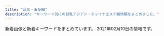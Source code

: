 ```yaml
---
title: "品川・五反田"
description: "キーワード別にの巨乳アジアン・チャイナエステ嬢情報をまとめました。"
---
```


新着画像と新着キーワードをまとめています。
2021年02月10日の情報です。

<DmmAffiliateIns />
<KeywordTable
  shops={
    [
    {
        "url": "http://www.kouroku-este.com/",
        "img_links": [
            "http://www.kouroku-este.com/img/staff/aaa/aaa1.jpg",
            "http://www.kouroku-este.com/img/staff/ccc/ccc1.jpg",
            "http://www.kouroku-este.com/img/staff/ggg/ggg1.jpg",
            "http://www.kouroku-este.com/img/system/service02.jpg",
            "http://www.kouroku-este.com/img/staff/fff/s-fff1.jpg",
            "http://www.kouroku-este.com/img/staff/eee/s-eee2.jpg",
            "http://www.kouroku-este.com/img/staff/ccc/ccc2.jpg",
            "http://www.kouroku-este.com/img/menu/info_r.jpg",
            "http://www.kouroku-este.com/img/staff/aaa/aaa2.jpg",
            "http://www.kouroku-este.com/img/system/service01.jpg",
            "http://www.kouroku-este.com/img/staff/fff/s-fff2.jpg",
            "http://www.kouroku-este.com/img/staff/eee/s-eee1.jpg",
            "http://www.kouroku-este.com/img/top/listmark1.png",
            "http://www.kouroku-este.com/img/staff/bbb/bbb1.jpg"
        ],
        "keywords": {
            "C": 15
        },
        "station": "JR\u54c1\u5ddd\u99c5\u9ad8\u8f2a\u53e3",
        "name": "\u5eb7\u7984"
    },
    {
        "url": "http://hi-msg.com/tonpoh/",
        "station": "JR\u4e94\u53cd\u7530\u99c5\u897f\u53e3",
        "keywords": {},
        "img_links": [
            "http://hi-msg.com/tonpoh/images/s5.png",
            "http://hi-msg.com/tonpoh/images/no.png",
            "http://hi-msg.com/tonpoh/images/p-12.jpg",
            "http://hi-msg.com/tonpoh/images/p-7-1.jpg",
            "http://hi-msg.com/tonpoh/images/s4.jpg",
            "http://hi-msg.com/tonpoh/images/p-2.jpg",
            "http://hi-msg.com/tonpoh/images/s1.png",
            "http://hi-msg.com/tonpoh/images/p-0.jpg",
            "http://hi-msg.com/tonpoh/images/fla.png",
            "http://hi-msg.com/tonpoh/images/botton.png",
            "http://hi-msg.com/tonpoh/images/p-8-1.jpg",
            "http://hi-msg.com/tonpoh/images/p-7.jpg",
            "http://hi-msg.com/tonpoh/images/p-1.jpg",
            "http://hi-msg.com/tonpoh/images/p-14.jpg",
            "http://hi-msg.com/tonpoh/images/p-13-1.jpg",
            "http://hi-msg.com/tonpoh/images/s6.png",
            "http://hi-msg.com/tonpoh/images/ll.png",
            "http://hi-msg.com/tonpoh/images/s9.png",
            "http://hi-msg.com/tonpoh/images/p-4.jpg",
            "http://hi-msg.com/tonpoh/images/s8.png",
            "http://hi-msg.com/tonpoh/images/l.png",
            "http://hi-msg.com/tonpoh/images/p-10-1.jpg",
            "http://hi-msg.com/tonpoh/images/p-6.jpg",
            "http://hi-msg.com/tonpoh/images/p-11.jpg",
            "http://hi-msg.com/tonpoh/images/p-5.jpg",
            "http://hi-msg.com/tonpoh/images/fla-3.png",
            "http://hi-msg.com/tonpoh/images/line.png",
            "http://hi-msg.com/tonpoh/images/p-11-1.jpg",
            "http://hi-msg.com/tonpoh/images/p-13.jpg",
            "http://hi-msg.com/tonpoh/images/tit-sys.png",
            "http://hi-msg.com/tonpoh/images/p-9.jpg",
            "http://hi-msg.com/tonpoh/images/p-10.jpg",
            "http://hi-msg.com/tonpoh/images/p-8.jpg",
            "http://hi-msg.com/tonpoh/images/tit-staff.png",
            "http://hi-msg.com/tonpoh/images/p-14-1.jpg",
            "http://hi-msg.com/tonpoh/images/p-9-1.jpg",
            "http://hi-msg.com/tonpoh/images/p-6-1.jpg",
            "http://hi-msg.com/tonpoh/images/p-12-1.jpg",
            "http://hi-msg.com/tonpoh/images/fla-1.png"
        ],
        "name": "\u30c8\u30f3\u30dd\u30fc"
    },
    {
        "url": "http://www.es-yuduki.com/",
        "img_links": [
            "http://www.es-yuduki.com/css/nav/change-002.jpg",
            "http://www.es-yuduki.com/css/staff02-b.jpg",
            "http://www.es-yuduki.com/css/progress01.jpg",
            "http://www.es-yuduki.com/css/nav/change-006.jpg",
            "http://www.es-yuduki.com/css/progress02.jpg",
            "http://www.es-yuduki.com/css/progress08.jpg",
            "http://www.es-yuduki.com/css/staff01-b.jpg",
            "http://www.es-yuduki.com/css/nav/change-0003.jpg",
            "http://www.es-yuduki.com/css/progress05.jpg",
            "http://www.es-yuduki.com/css/coupon003.jpg",
            "http://www.es-yuduki.com/css/progress07.jpg",
            "http://www.es-yuduki.com/css/head.jpg",
            "http://www.es-yuduki.com/css/nav/nav-0003.jpg",
            "http://www.es-yuduki.com/css/nav/change-004.jpg",
            "http://www.es-yuduki.com/css/progress04.jpg",
            "http://www.es-yuduki.com/css/nav/nav-002.jpg",
            "http://www.es-yuduki.com/css/nav/nav-001.jpg",
            "http://www.es-yuduki.com/css/nav/nav-007.jpg",
            "http://www.es-yuduki.com/css/staff03.jpg",
            "http://www.es-yuduki.com/css/nav/nav-006.jpg",
            "http://www.es-yuduki.com/css/progress06.jpg",
            "http://www.es-yuduki.com/css/staff00.jpg",
            "http://www.es-yuduki.com/css/staff02.jpg",
            "http://www.es-yuduki.com/css/staff03-b.jpg",
            "http://www.es-yuduki.com/css/nav/change-005.jpg",
            "http://www.es-yuduki.com/css/nav/change-007.jpg",
            "http://www.es-yuduki.com/css/nav/nav-005.jpg",
            "http://www.es-yuduki.com/css/nav/change-001.jpg",
            "http://www.es-yuduki.com/css/staff01.jpg",
            "http://www.es-yuduki.com/css/nav/nav-004.jpg",
            "http://www.es-yuduki.com/css/progress03.jpg",
            "http://www.es-yuduki.com/css/kanban.jpg",
            "http://www.es-yuduki.com/css/main-top05.png"
        ],
        "name": "\u30de\u30c3\u30b5\u30fc\u30b8\u306e\u5915\u6708",
        "station": "JR\u4e94\u53cd\u7530\u99c5\u897f\u53e3",
        "keywords": {
            "C": 13
        }
    },
    {
        "name": "\u4e94\u53cd\u7530\u30e1\u30c7\u30a3\u30ab\u30eb\u30a8\u30f3",
        "station": "JR\u4e94\u53cd\u7530\u99c5\u897f\u53e3",
        "url": "http://gotanda.pepper.jp/",
        "keywords": {},
        "img_links": [
            "http://gotanda.pepper.jp/m049.png",
            "http://gotanda.pepper.jp/m02272.jpg",
            "http://gotanda.pepper.jp/m173.jpg",
            "http://gotanda.pepper.jp/1-01.png",
            "http://gotanda.pepper.jp/gotanda001.jpg",
            "http://gotanda.pepper.jp/20151109231038834554.jpg",
            "http://gotanda.pepper.jp/m048.png"
        ]
    },
    {
        "url": "http://es-mirei.com/",
        "name": "\u7f8e\u4f36",
        "keywords": {
            "87": 4,
            "85": 2,
            "88": 2,
            "86": 2,
            "E": 8
        },
        "station": "JR\u4e94\u53cd\u7530\u99c5\u897f\u53e3",
        "img_links": [
            "http://es-mirei.com/staffPhoto/s20170911152129.jpg",
            "http://es-mirei.com/staffPhoto/b20170728165536.jpg",
            "http://es-mirei.com/staffPhoto/s20180209180323.jpg",
            "http://es-mirei.com/images/store/02.jpg",
            "http://es-mirei.com/images/s3Slider1Images/03.jpg",
            "http://es-mirei.com/staffPhoto/s20170908125528.jpg",
            "http://es-mirei.com/images/store/01.jpg",
            "http://es-mirei.com/images/s3Slider1Images/01.jpg",
            "http://es-mirei.com/staffPhoto/b20180613122502.jpg",
            "http://es-mirei.com/staffPhoto/b20170911152114.jpg",
            "http://es-mirei.com/staffPhoto/s20170728165536.jpg",
            "http://es-mirei.com/staffPhoto/b20170911152129.jpg",
            "http://es-mirei.com/images/noImg.jpg",
            "http://es-mirei.com/staffPhoto/s20170728165256.jpg",
            "http://es-mirei.com/images/store/06.jpg",
            "http://es-mirei.com/staffPhoto/s20170911152114.jpg",
            "http://es-mirei.com/staffPhoto/s20180613122502.jpg",
            "http://es-mirei.com/staffPhoto/b20170728165256.jpg",
            "http://es-mirei.com/staffPhoto/b20180209180323.jpg",
            "http://es-mirei.com/staffPhoto/s20170728165302.jpg",
            "http://es-mirei.com/images/store/04.jpg",
            "http://es-mirei.com/images/store/05.jpg",
            "http://es-mirei.com/images/returnStaffBtn.png",
            "http://es-mirei.com/staffPhoto/b20170908125528.jpg",
            "http://es-mirei.com/images/store/03.jpg",
            "http://es-mirei.com/images/s3Slider1Images/02.jpg",
            "http://es-mirei.com/staffPhoto/b20170728165302.jpg"
        ]
    },
    {
        "name": "\u7d2b\u306e\u8776",
        "url": "http://p-fly.work/",
        "keywords": {},
        "img_links": [
            "http://p-fly.work/images/mobile.jpg",
            "http://p-fly.work/images/sys3.jpg",
            "http://p-fly.work/images/b3.jpg",
            "http://p-fly.work/images/int2.png",
            "http://p-fly.work/images/staff_t.png",
            "http://p-fly.work/images/ac1.jpg",
            "http://p-fly.work/images/sys2.jpg",
            "http://p-fly.work/staff/kiki.jpg",
            "http://p-fly.work/img/yuyu1.jpg",
            "http://p-fly.work/images/interior_t.png",
            "http://p-fly.work/staff/mai.jpg",
            "http://p-fly.work/images/7.jpg",
            "http://p-fly.work/images/sys1.jpg",
            "http://p-fly.work/images/head.png",
            "http://p-fly.work/images/12.jpg",
            "http://p-fly.work/staff/yuyu.jpg",
            "http://p-fly.work/images/tr.jpg",
            "http://p-fly.work/images/int1.jpg",
            "http://p-fly.work/images/b2.jpg",
            "http://p-fly.work/images/1.jpg",
            "http://p-fly.work/staff/sara.jpg",
            "http://p-fly.work/images/9.jpg",
            "http://p-fly.work/img/mai1.jpg",
            "http://p-fly.work/img/kiki1.jpg",
            "http://p-fly.work/images/line.png",
            "http://p-fly.work/images/news.jpg",
            "http://p-fly.work/images/b1.jpg",
            "http://p-fly.work/img/sara1.jpg",
            "http://p-fly.work/images/sys4.png"
        ],
        "station": "JR\u4e94\u53cd\u7530\u99c5\u897f\u53e3"
    },
    {
        "station": "JR\u4e94\u53cd\u7530\u99c5\u897f\u53e3",
        "name": "\u6708\u306e\u548c",
        "img_links": [
            "https://tsukiwa.info/img/staff/g12.jpg",
            "https://tsukiwa.info/img/event/camp03.jpg",
            "https://tsukiwa.info/img/staff/sara241.jpg",
            "https://tsukiwa.info/img/staff/aya2101.jpg",
            "https://tsukiwa.info/img/bar_staff.png",
            "https://tsukiwa.info/img/staff/mika05.jpg",
            "https://tsukiwa.info/img/staff/yuri001.jpg",
            "https://tsukiwa.info/img/staff/rumi04.jpg",
            "https://tsukiwa.info/img/staff_top/20201219_1.jpg",
            "https://tsukiwa.info/img/bar_gallery.png",
            "https://tsukiwa.info/img/staff/g121.jpg",
            "https://tsukiwa.info/img/staff/no_image.jpg",
            "https://tsukiwa.info/img/staff/mimi20202.jpg",
            "https://tsukiwa.info/img/staff/koko3.jpg",
            "https://tsukiwa.info/img/staff_top/20201219_2.jpg",
            "https://tsukiwa.info/img/akusesu-top0.jpg",
            "https://tsukiwa.info/img/staff/IMG_3569.jpg",
            "https://tsukiwa.info/img/staff/mimi202012.jpg",
            "https://tsukiwa.info/img/staff/mimi01.jpg",
            "https://tsukiwa.info/img/staff/sara243.jpg",
            "https://tsukiwa.info/img/QRcode.png",
            "https://tsukiwa.info/img/staff/rumi02.jpg",
            "https://tsukiwa.info/img/news3.png",
            "https://tsukiwa.info/img/staff/sara244.jpg",
            "https://tsukiwa.info/img/top_map.jpg",
            "https://tsukiwa.info/img/pickupGirl.png",
            "https://tsukiwa.info/img/bar_profile.png",
            "https://tsukiwa.info/img/staff/5AD524C3-384E-48C5-9527-57A24BF6D687.jpeg",
            "https://tsukiwa.info/img/event/20210128.png",
            "https://www.a-side.com/ad/koko/include/banner/koko_200x40.png",
            "https://tsukiwa.info/img/news1.png",
            "https://tsukiwa.info/img/staff/sara242.jpg"
        ],
        "keywords": {},
        "url": "https://tsukiwa.info/"
    },
    {
        "img_links": [
            "http://lacure.link/images/s_staff.png",
            "http://lacure.link/images/r3.jpg",
            "http://lacure.link/images/g5.jpg",
            "http://lacure.link/images/r5.jpg",
            "http://lacure.link/images/g2.jpg",
            "http://lacure.link/images/top2.jpg",
            "http://lacure.link/images/gb01.png",
            "http://lacure.link/images/zi.png",
            "http://lacure.link/images/sayuri.jpg",
            "http://lacure.link/images/r2.jpg",
            "http://lacure.link/images/r1.jpg",
            "http://lacure.link/images/news.png",
            "http://lacure.link/images/asali.jpg",
            "http://lacure.link/images/r6.jpg",
            "http://lacure.link/images/g0.jpg",
            "http://lacure.link/images/kol.jpg",
            "http://lacure.link/images/g1.jpg",
            "http://lacure.link/images/g6.jpg",
            "http://lacure.link/images/r4.jpg",
            "http://lacure.link/images/g3.jpg",
            "http://lacure.link/images/face.png",
            "http://lacure.link/images/left3.png",
            "http://lacure.link/images/s1.jpg",
            "http://lacure.link/images/yuki.jpg",
            "http://lacure.link/images/kiki.jpg"
        ],
        "url": "http://lacure.link/",
        "keywords": {},
        "station": "\u6238\u8d8a\u9280\u5ea7\u99c5",
        "name": "\u30e9\u30ad\u30e5\u30a2"
    },
    {
        "keywords": {},
        "name": "\u30d5\u30ed\u30fc\u30e9",
        "img_links": [],
        "station": "JR\u54c1\u5ddd\u99c5\u9ad8\u8f2a\u53e3",
        "url": "http://f-aroma.info/"
    },
    {
        "keywords": {
            "\u5de8\u4e73": 1,
            "C": 1,
            "\u4e73": 1
        },
        "url": "https://www.a-side.com/chouraku/",
        "img_links": [
            "https://www.a-side.com/chouraku/images/info/photo03.jpg",
            "https://img.a-side.com/photo/premium/20201127/33649_01_index.jpg",
            "https://static.a-side.com/photo/shop/33915/list.jpg",
            "https://www.a-side.com/chouraku/staff/ayaka/index.jpg",
            "https://www.a-side.com/chouraku/images/info/photo04.jpg",
            "https://www.a-side.com/chouraku/staff/yuu/index.jpg",
            "https://img.a-side.com/photo/weekly/20210205/top.jpg",
            "https://img.a-side.com/photo/premium/20201214/34140_01_index.jpg",
            "https://www.a-side.com/chouraku/images/info/photo01.jpg",
            "https://img.a-side.com/photo/premium/20210210/31695_01_top1.jpg",
            "https://www.a-side.com/chouraku/staff/yui2/index.jpg",
            "https://img.a-side.com/photo/digicame/20210205/34987_03.jpg",
            "https://img.a-side.com/photo/digicame/20210204/28058_02.jpg",
            "https://img.a-side.com/photo/digicame/20210201/32458_04.jpg",
            "https://static.a-side.com/photo/shop/35086/list.jpg",
            "https://static.a-side.com/photo/shop/35020/list.jpg",
            "https://static.a-side.com/photo/shop/35018/list.jpg",
            "https://static.a-side.com/photo/shop/34272/list.jpg",
            "https://static.a-side.com/photo/shop/35215/list.jpg",
            "https://static.a-side.com/photo/shop/34660/list.jpg",
            "https://www.a-side.com/chouraku/staff/aya/index.jpg",
            "https://www.a-side.com/chouraku/images/coupon/presented.png",
            "https://static.a-side.com/photo/shop/34669/list.jpg",
            "https://img.a-side.com/photo/digicame/20210205/29625_01.jpg",
            "https://static.a-side.com/photo/shop/16032/list.jpg",
            "https://www.a-side.com/chouraku/staff/mayumi/index.jpg",
            "https://img.a-side.com/photo/premium/20210208/29625_01_top2.jpg",
            "https://www.a-side.com/chouraku/staff/coco/index.jpg",
            "https://static.a-side.com/photo/shop/34907/list.jpg",
            "https://www.a-side.com/chouraku/staff/ami/index.jpg",
            "https://img.a-side.com/photo/premium/20210210/31695_01_top2.jpg",
            "https://img.a-side.com/photo/koko/24050/thumb.jpg",
            "https://www.a-side.com/chouraku/images/coupon/info.png",
            "https://www.a-side.com/chouraku/images/line.jpg",
            "https://www.a-side.com/chouraku/staff/yuri/index.jpg",
            "https://static.a-side.com/photo/shop/35132/list.jpg",
            "https://www.a-side.com/chouraku/staff/miho/index.jpg",
            "https://static.a-side.com/photo/shop/34961/list.jpg",
            "https://www.a-side.com/chouraku/images/ticket.jpg",
            "https://img.a-side.com/photo/premium/20210201/35215_01_sp.jpg",
            "https://www.a-side.com/chouraku/staff/ayumi/index.jpg",
            "https://img.a-side.com/photo/premium/20210201/35215_01_top1.jpg",
            "https://www.a-side.com/chouraku/staff/yumi/index.jpg",
            "https://static.a-side.com/photo/shop/31695/list.jpg",
            "https://www.a-side.com/chouraku/staff/rika/index.jpg",
            "https://www.a-side.com/chouraku/staff/aiko/index.jpg",
            "https://img.a-side.com/photo/premium/20210202/34965_01_sp.jpg",
            "https://img.a-side.com/photo/digicame/20210205/12823_01.jpg",
            "https://static.a-side.com/photo/shop/33796/list.jpg",
            "https://www.a-side.com/chouraku/staff/yui/index.jpg",
            "https://www.a-side.com/chouraku/staff/miki/index.jpg",
            "https://www.a-side.com/chouraku/staff/yuki/index.jpg",
            "https://img.a-side.com/photo/premium/20210208/29625_01_top1.jpg",
            "https://static.a-side.com/photo/shop/33596/list.jpg",
            "https://www.a-side.com/chouraku/images/info/photo02.jpg",
            "https://static.a-side.com/photo/shop/33708/list.jpg",
            "https://img.a-side.com/photo/digicame/20210203/20991_04.jpg",
            "https://www.a-side.com/chouraku/staff/mina/index.jpg",
            "https://static.a-side.com/photo/shop/34987/list.jpg",
            "https://www.a-side.com/chouraku/staff/ai/index.jpg",
            "https://static.a-side.com/photo/shop/34847/list.jpg",
            "https://img.a-side.com/photo/koko/31363/thumb.jpg",
            "https://img.a-side.com/photo/digicame/20210202/31399_01.jpg",
            "https://www.a-side.com/chouraku/staff/moe/index.jpg",
            "https://www.a-side.com/chouraku/staff/mifi/index.jpg",
            "https://www.a-side.com/chouraku/images/covergirl.jpg",
            "https://img.a-side.com/photo/koko/33456/thumb.jpg",
            "https://static.a-side.com/photo/shop/24050/list.jpg",
            "https://static.a-side.com/photo/shop/35167/list.jpg",
            "https://www.a-side.com/chouraku/staff/emi/index.jpg",
            "https://www.a-side.com/chouraku/staff/mimi/index.jpg",
            "https://static.a-side.com/photo/shop/34965/list.jpg",
            "https://img.a-side.com/photo/digicame/20210205/29625_04.jpg",
            "https://www.a-side.com/chouraku/images/top-info201812.jpg",
            "https://img.a-side.com/photo/koko/30430/thumb.jpg",
            "https://img.a-side.com/photo/digicame/20210205/29625_02.jpg",
            "https://img.a-side.com/photo/digicame/20210205/12823_02.jpg",
            "https://www.a-side.com/chouraku/staff/yuyu/index.jpg",
            "https://img.a-side.com/photo/premium/20210201/35215_01_top2.jpg",
            "https://static.a-side.com/photo/shop/35298/list.jpg",
            "https://static.a-side.com/photo/shop/34768/list.jpg",
            "https://www.a-side.com/chouraku/images/moved.jpg",
            "https://www.a-side.com/chouraku/staff/yuna/index.jpg",
            "https://img.a-side.com/photo/digicame/20210202/25065_02.jpg",
            "https://img.a-side.com/photo/digicame/20210205/29625_03.jpg",
            "https://www.a-side.com/chouraku/staff/sayuri/index.jpg",
            "https://www.a-side.com/include/img/top/button_twitter.png",
            "https://www.a-side.com/chouraku/staff/mika/index.jpg",
            "https://img.a-side.com/photo/digicame/20210202/31399_02.jpg",
            "https://img.a-side.com/photo/premium/20210204/34449_01_sp.jpg"
        ],
        "name": "\u9577\u697d",
        "station": "JR\u4e94\u53cd\u7530\u99c5\u897f\u53e3"
    },
    {
        "url": "http://hanagoromo.work/",
        "station": "JR\u4e94\u53cd\u7530\u99c5",
        "name": "\u82b1\u8863",
        "img_links": [
            "http://hanagoromo.work/staff_t.jpg",
            "http://hanagoromo.work/rina1.jpeg",
            "http://hanagoromo.work/6.jpg",
            "http://hanagoromo.work/b2.jpg",
            "http://hanagoromo.work/b3.jpg",
            "http://hanagoromo.work/nana.jpg",
            "http://hanagoromo.work/yuna2.jpg",
            "http://hanagoromo.work/2.jpg",
            "http://hanagoromo.work/s1.png",
            "http://hanagoromo.work/hitomi2.jpg",
            "http://hanagoromo.work/yuyu.jpg",
            "http://hanagoromo.work/1.jpg",
            "http://hanagoromo.work/yumi1.jpg",
            "http://hanagoromo.work/yumi.jpg",
            "http://hanagoromo.work/nana1.jpg",
            "http://hanagoromo.work/sys.jpg",
            "http://hanagoromo.work/yuna1.jpg",
            "http://hanagoromo.work/interior1.jpg",
            "http://hanagoromo.work/ai3.jpg",
            "http://hanagoromo.work/interior_t.jpg",
            "http://hanagoromo.work/mio.jpg",
            "http://hanagoromo.work/head.jpg",
            "http://hanagoromo.work/mens-esthe1.png",
            "http://hanagoromo.work/rina2.jpeg",
            "http://hanagoromo.work/nana2.jpg",
            "http://hanagoromo.work/rie1.jpg",
            "http://hanagoromo.work/3.jpg",
            "http://hanagoromo.work/mio2.jpg",
            "http://hanagoromo.work/main_top.jpg",
            "http://hanagoromo.work/ai2.jpg",
            "http://hanagoromo.work/mio1.jpg",
            "http://hanagoromo.work/b1.jpg",
            "http://hanagoromo.work/4.jpg",
            "http://hanagoromo.work/hitomi.jpg",
            "http://hanagoromo.work/int2.jpg",
            "http://hanagoromo.work/ta.png",
            "http://hanagoromo.work/tina.jpg",
            "http://hanagoromo.work/miyuki.jpg",
            "http://hanagoromo.work/112.jpg",
            "http://hanagoromo.work/hitomi1.jpg",
            "http://hanagoromo.work/sayaka.jpg",
            "http://hanagoromo.work/miyuki1.jpg",
            "http://hanagoromo.work/tina2.jpg"
        ],
        "keywords": {}
    },
    {
        "name": "\u8299\u84c9\uff5e\u30d5\u30e8\u30a6\uff5e",
        "keywords": {
            "E": 5,
            "G": 1,
            "87": 2,
            "D": 5,
            "86": 2,
            "84": 5,
            "88": 3,
            "90": 2,
            "C": 3
        },
        "station": "JR\u4e94\u53cd\u7530\u99c5\u6771\u53e3",
        "img_links": [
            "http://www.relax-fuyou.info/img/st201.jpg",
            "http://www.relax-fuyou.info/img/st140.jpg",
            "http://www.relax-fuyou.info/img/st72.jpg",
            "http://www.relax-fuyou.info/img/r9.jpg",
            "http://www.relax-fuyou.info/img/st71.jpg",
            "http://www.relax-fuyou.info/img/st41.jpg",
            "http://www.relax-fuyou.info/img/st160.jpg",
            "http://www.relax-fuyou.info/img/st181.jpg",
            "http://www.relax-fuyou.info/img/st10.jpg",
            "http://www.relax-fuyou.info/img/sta20.jpg",
            "http://www.relax-fuyou.info/img/st5.jpg",
            "http://www.relax-fuyou.info/img/top.jpg",
            "http://www.relax-fuyou.info/img/sta16.jpg",
            "http://www.relax-fuyou.info/img/sta17.jpg",
            "http://www.relax-fuyou.info/img/sta18.jpg",
            "http://www.relax-fuyou.info/img/st8.jpg",
            "http://www.relax-fuyou.info/img/st150.jpg",
            "http://www.relax-fuyou.info/img/sta5.jpg",
            "http://www.relax-fuyou.info/img/st191.jpg",
            "http://www.relax-fuyou.info/img/st17.jpg",
            "http://www.relax-fuyou.info/img/st110.jpg",
            "http://www.relax-fuyou.info/img/st171.jpg",
            "http://www.relax-fuyou.info/img/st141.jpg",
            "http://www.relax-fuyou.info/img/sta15.jpg",
            "http://www.relax-fuyou.info/img/sta19.jpg",
            "http://www.relax-fuyou.info/img/st11.jpg",
            "http://www.relax-fuyou.info/img/st7.jpg",
            "http://www.relax-fuyou.info/img/st161.jpg",
            "http://www.relax-fuyou.info/img/st1.jpg",
            "http://www.relax-fuyou.info/img/sta1.jpg",
            "http://www.relax-fuyou.info/img/st42.jpg",
            "http://www.relax-fuyou.info/img/sta8.jpg"
        ],
        "url": "http://www.relax-fuyou.info/"
    },
    {
        "name": "\u3072\u307e\u308f\u308a",
        "keywords": {
            "C": 8
        },
        "station": "JR\u4e94\u53cd\u7530\u99c5\u6771\u53e3",
        "img_links": [
            "http://www.kenkou-house.info/img/s16.jpg",
            "http://www.kenkou-house.info/img/s20.jpg",
            "http://www.kenkou-house.info/img/bottmo-ritght.png",
            "http://www.kenkou-house.info/img/s1.jpg",
            "http://www.kenkou-house.info/img/m6.png",
            "http://www.kenkou-house.info/img/m8.png",
            "http://www.kenkou-house.info/img/Himawari_468_60.png",
            "http://www.kenkou-house.info/img/s12.jpg",
            "http://www.kenkou-house.info/img/s11.jpg",
            "http://www.kenkou-house.info/img/s4.jpg",
            "http://www.kenkou-house.info/img/s22.jpg",
            "http://www.kenkou-house.info/img/m3.png",
            "http://www.kenkou-house.info/img/Himawari_160_45.png",
            "http://www.kenkou-house.info/img/Himawari_88_31.png",
            "http://www.kenkou-house.info/img/s17.jpg",
            "http://www.kenkou-house.info/img/s7.jpg",
            "http://www.kenkou-house.info/img/s33.jpg",
            "http://www.kenkou-house.info/img/s21.jpg",
            "http://www.kenkou-house.info/img/m2.png",
            "http://www.kenkou-house.info/img/Himawari_200_40.png",
            "http://www.kenkou-house.info/img/door.png",
            "http://www.kenkou-house.info/img/bottmo-left.png",
            "http://www.kenkou-house.info/img/head.png",
            "http://www.kenkou-house.info/img/play.png",
            "http://www.kenkou-house.info/img/s14.jpg",
            "http://www.kenkou-house.info/img/s61.jpg",
            "http://www.kenkou-house.info/img/m5.png",
            "http://www.kenkou-house.info/img/m4.png",
            "http://www.kenkou-house.info/img/s15.jpg",
            "http://www.kenkou-house.info/img/s91.jpg",
            "http://www.kenkou-house.info/img/body-.png",
            "http://www.kenkou-house.info/img/s13.jpg",
            "http://www.kenkou-house.info/img/s.png",
            "http://www.kenkou-house.info/img/m7.png",
            "http://www.kenkou-house.info/img/m1.png"
        ],
        "url": "http://www.kenkou-house.info/"
    }
]
}
/>
<DmmAffiliateScript />
